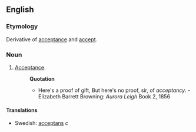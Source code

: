 ==English==
===Etymology===
Derivative of [[acceptance]] and [[accept]].
===Noun===
#[[Acceptance]].
#:'''Quotation'''
#:*Here's a proof of gift, But here's no proof, sir, of ''acceptancy''. - Elizabeth Barrett Browning: ''Aurora Leigh'' Book 2, 1856
====Translations====
*Swedish: [[acceptans]] ''c''